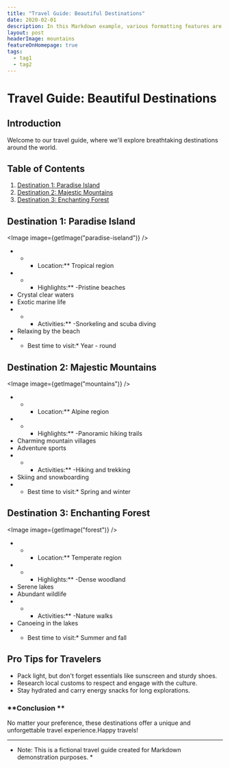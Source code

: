 ```yaml
---
title: "Travel Guide: Beautiful Destinations"
date: 2020-02-01
description: In this Markdown example, various formatting features are used to create a travel guide showcasing beautiful destinations, including headers, images, bullet points, numbered lists, bold and italic text, hyperlinks, horizontal lines, and code formatting.
layout: post
headerImage: mountains
featureOnHomepage: true
tags:
  - tag1
  - tag2
---
```


# Travel Guide: Beautiful Destinations

## Introduction
Welcome to our travel guide, where we'll explore breathtaking destinations around the world.

## Table of Contents
1. [Destination 1: Paradise Island](#destination-1-paradise-island)
2. [Destination 2: Majestic Mountains](#destination-2-majestic-mountains)
3. [Destination 3: Enchanting Forest](#destination-3-enchanting-forest)

## Destination 1: Paradise Island
<Image image={getImage("paradise-iseland")} />
- * * Location:** Tropical region
- * * Highlights:**
-Pristine beaches
- Crystal clear waters
- Exotic marine life
- * * Activities:**
-Snorkeling and scuba diving
- Relaxing by the beach
- * Best time to visit:* Year - round

## Destination 2: Majestic Mountains
<Image image={getImage("mountains")} />

- * * Location:** Alpine region
- * * Highlights:**
-Panoramic hiking trails
- Charming mountain villages
- Adventure sports
- * * Activities:**
-Hiking and trekking
- Skiing and snowboarding
- * Best time to visit:* Spring and winter

## Destination 3: Enchanting Forest
<Image image={getImage("forest")} />

- * * Location:** Temperate region
- * * Highlights:**
-Dense woodland
- Serene lakes
- Abundant wildlife
- * * Activities:**
-Nature walks
- Canoeing in the lakes
- * Best time to visit:* Summer and fall

## Pro Tips for Travelers
- Pack light, but don't forget essentials like sunscreen and sturdy shoes.
- Research local customs to respect and engage with the culture.
- Stay hydrated and carry energy snacks for long explorations.

### **Conclusion **
No matter your preference, these destinations offer a unique and unforgettable travel experience.Happy travels!

---
* Note: This is a fictional travel guide created for Markdown demonstration purposes. *
